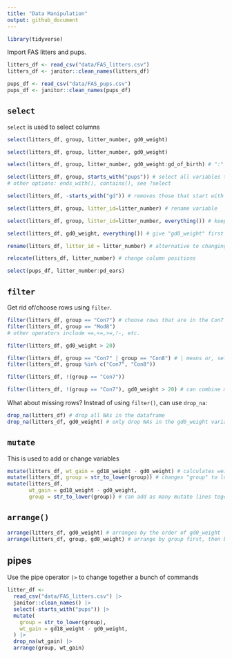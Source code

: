 ```yaml
---
title: "Data Manipulation"
output: github_document
---
```


```r
library(tidyverse)
```

Import FAS litters and pups.

```r
litters_df <- read_csv("data/FAS_litters.csv")
litters_df <- janitor::clean_names(litters_df)

pups_df <- read_csv("data/FAS_pups.csv")
pups_df <- janitor::clean_names(pups_df)
```


## `select`

`select` is used to select columns
```r
select(litters_df, group, litter_number, gd0_weight)

select(litters_df, group, litter_number, gd0_weight)

select(litters_df, group, litter_number, gd0_weight:gd_of_birth) # ":" allows you to select things in between

select(litters_df, group, starts_with("pups")) # select all variables that starts with "pups"
# other options: ends_with(), contains(), see ?select

select(litters_df, -starts_with("gd")) # removes those that start with "gd"

select(litters_df, group, litter_id=litter_number) # rename variable

select(litters_df, group, litter_id=litter_number, everything()) # keep everything else

select(litters_df, gd0_weight, everything()) # give "gd0_weight" first and keep everything after
```

```r
rename(litters_df, litter_id = litter_number) # alternative to changing variable name with select() + everything()

relocate(litters_df, litter_number) # change column positions
```

```r
select(pups_df, litter_number:pd_ears)
```

## `filter`

Get rid of/choose rows using `filter`.

```r
filter(litters_df, group == "Con7") # choose rows that are in the Con7 group
filter(litters_df, group == "Mod8")
# other operators include ==,<=,>=,!-, etc.

filter(litters_df, gd0_weight > 20)

filter(litters_df, group == "Con7" | group == "Con8") # | means or, select con7 or con8 groups
filter(litters_df, group %in% c("Con7", "Con8"))

filter(litters_df, !(group == "Con7"))

filter(litters_df, !(group == "Con7"), gd0_weight > 20) # can combine multiple together
```

What about missing rows? Instead of using `filter()`, can use `drop_na`:

```r
drop_na(litters_df) # drop all NAs in the dataframe
drop_na(litters_df, gd0_weight) # only drop NAs in the gd0_weight variable
```


## `mutate`

This is used to add or change variables

```r
mutate(litters_df, wt_gain = gd18_weight - gd0_weight) # calculates weight gain through two other variables in the dataset
mutate(litters_df, group = str_to_lower(group)) # changes "group" to lower case
mutate(litters_df, 
       wt_gain = gd18_weight - gd0_weight, 
       group = str_to_lower(group)) # can add as many mutate lines together
```

## `arrange()`

```r
arrange(litters_df, gd0_weight) # arranges by the order of gd0_weight
arrange(litters_df, group, gd0_weight) # arrange by group first, then by gd0_weight
```

## pipes

Use the pipe operator `|>` to change together a bunch of commands

```r
litter_df <- 
  read_csv("data/FAS_litters.csv") |> 
  janitor::clean_names() |> 
  select(-starts_with("pups")) |> 
  mutate(
    group = str_to_lower(group),
    wt_gain = gd18_weight - gd0_weight,
  ) |> 
  drop_na(wt_gain) |> 
  arrange(group, wt_gain)
```









